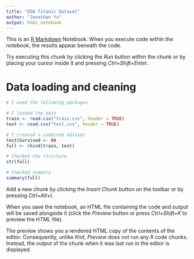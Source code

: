 ```yaml
---
title: "EDA Titanic Dataset"
author: "Jonathan Yu"
output: html_notebook
---
```


This is an [R Markdown](http://rmarkdown.rstudio.com) Notebook. When you execute code within the notebook, the results appear beneath the code. 

Try executing this chunk by clicking the *Run* button within the chunk or by placing your cursor inside it and pressing *Ctrl+Shift+Enter*. 

# Data loading and cleaning
```r
# I used the following packages

# I loaded the data
train <- read.csv("train.csv", header = TRUE)
test <- read.csv("test.csv", header = TRUE)

# I created a combined dataset
test$Survived <- NA
full <- rbind(train, test)

# Checked the structure
str(full)

# Checked summary
summary(full)


```

Add a new chunk by clicking the *Insert Chunk* button on the toolbar or by pressing *Ctrl+Alt+I*.

When you save the notebook, an HTML file containing the code and output will be saved alongside it (click the *Preview* button or press *Ctrl+Shift+K* to preview the HTML file).

The preview shows you a rendered HTML copy of the contents of the editor. Consequently, unlike *Knit*, *Preview* does not run any R code chunks. Instead, the output of the chunk when it was last run in the editor is displayed.
